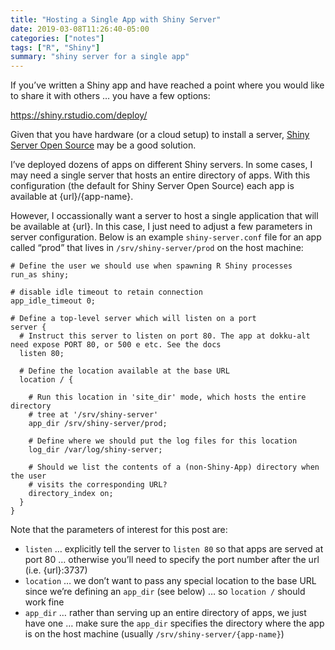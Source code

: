 ```yaml
---
title: "Hosting a Single App with Shiny Server"
date: 2019-03-08T11:26:40-05:00
categories: ["notes"]
tags: ["R", "Shiny"]
summary: "shiny server for a single app"
---
```


If you've written a Shiny app and have reached a point where you would like to share it with others ... you have a few options:

<https://shiny.rstudio.com/deploy/>

Given that you have hardware (or a cloud setup) to install a server, [Shiny Server Open Source](https://www.rstudio.com/products/shiny/download-server/) may be a good solution.

I've deployed dozens of apps on different Shiny servers. In some cases, I may need a single server that hosts an entire directory of apps. With this configuration (the default for Shiny Server Open Source) each app is available at {url}/{app-name}. 

However, I occassionally want a server to host a single application that will be available at {url}. In this case, I just need to adjust a few parameters in server configuration. Below is an example `shiny-server.conf` file for an app called "prod" that lives in `/srv/shiny-server/prod` on the host machine:

```
# Define the user we should use when spawning R Shiny processes
run_as shiny;

# disable idle timeout to retain connection
app_idle_timeout 0;

# Define a top-level server which will listen on a port
server {
  # Instruct this server to listen on port 80. The app at dokku-alt need expose PORT 80, or 500 e etc. See the docs
  listen 80;

  # Define the location available at the base URL
  location / {

    # Run this location in 'site_dir' mode, which hosts the entire directory
    # tree at '/srv/shiny-server'
    app_dir /srv/shiny-server/prod;
    
    # Define where we should put the log files for this location
    log_dir /var/log/shiny-server;
    
    # Should we list the contents of a (non-Shiny-App) directory when the user 
    # visits the corresponding URL?
    directory_index on;
  }
}
```

Note that the parameters of interest for this post are:

- `listen` ... explicitly tell the server to `listen 80` so that apps are served at port 80 ... otherwise you'll need to specify the port number after the url (i.e. {url}:3737)
- `location` ... we don't want to pass any special location to the base URL since we're defining an `app_dir` (see below) ... so `location /` should work fine
- `app_dir` ... rather than serving up an entire directory of apps, we just have one ... make sure the `app_dir` specifies the directory where the app is on the host machine (usually `/srv/shiny-server/{app-name}`)

